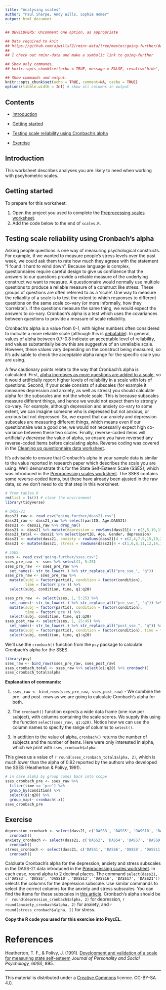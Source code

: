 ```yaml
---
title: "Analysing scales"
author: "Paul Sharpe, Andy Wills, Sophie Homer"
output: html_document
---
```


```r
## DEVELOPERS: Uncomment one option, as appropriate

## Data required to knit
## https://github.com/ajwills72/rminr-data/tree/master/going-further/dass21.csv
##
## I check out rminr-data and make a symbolic link to going-further

## Show only commands.
## knitr::opts_chunk$set(echo = TRUE, message = FALSE, results='hide', fig.keep = 'none', comment=NA)

## Show commands and output.
knitr::opts_chunk$set(echo = TRUE, comment=NA, cache = TRUE)
options(tibble.width = Inf) # show all columns in output
```

## Contents

- [Introduction](#intro)

- [Getting started](#start)

- [Testing scale reliability using Cronbach’s alpha](#cronbach)

- [Exercise](#ex1)

<a name="intro"></a>

## Introduction

This worksheet describes analyses you are likely to need when working with pscyhometric scales.

<a name="start"></a>

## Getting started

To prepare for this worksheet:

1. Open the project you used to complete the [Preprocessing scales worksheet](preproc-scales.html).
1. Add the code below to the end of `scales.R`.

<a name="cronbach"></a>

## Testing scale reliability using Cronbach’s alpha

Asking people questions is one way of measuring psychological constructs. For example, if we wanted to measure people's stress levels over the past week, we could ask them to rate how much they agreee with the statement "I found it hard to wind down". Because language is complex, questionnaires require careful design to give us confidence that the answers to our questions provide a reliable measure of the underlying construct we want to measure. A questionnaire would normally use multiple questions to produce a reliable measure of a construct like stress. These groups of questions are often referred to as a 'scale'. One way to measure the reliablity of a scale is to test the extent to which responses to different questions on the same scale co-vary (or more informally, how they 'correlate'). If the questions measure the same thing, we would expect the answers to co-vary. Cronbach's alpha is a test which uses the covariances between questions to provide a measure of scale reliability.

Cronbach's alpha is a value from 0-1, with higher numbers often considered to indicate a more reliable scale (although this is [debatable](https://www.ncbi.nlm.nih.gov/pmc/articles/PMC2792363/)). In general, values of alpha between 0.7-0.8 indicate an acceptable level of reliability, and values substantially below this are suggestive of an unreliable scale. However, these values vary depending on the construct being measured, so it's advisable to check the acceptable alpha range for the specific scale you are using.

A few cautionary points relate to the way that Cronbach's alpha is calculated. First, [alpha increases as more questions are added to a scale](https://data.library.virginia.edu/using-and-interpreting-cronbachs-alpha/), so it would artificially report higher levels of reliability in a scale with lots of questions. Second, if your scale consists of subscales (for example it measures depression and anxiety, as well as stress) you should calculate alpha for the subscales and not the whole scale. This is because subscales measure different things, and hence we would not expect them to strongly co-vary. For example, although depression and anxiety co-vary to some extent, we can imagine someone who is depressed but not anxious, or anxious but not depressed. So, we expect that our anxiety and depression subscales are measuring different things, which means even if our questionnaire was a good one, we would not necessarily expect high co-variance between these two scales. Finally, reverse-coded items will artificially _decrease_ the value of alpha, so ensure you have reversed any reverse-coded items before calculating alpha. Reverse coding was covered in the [Cleaning up questionnaire data worksheet](https://benwhalley.github.io/rmip/worksheet-recoding.html).

It's advisable to ensure that Cronbach's alpha in your sample data is similar to the value reported in research paper which describes the scale you are using. We'll demonstrate this for the State Self-Esteem Scale (SSES), which was introduced in the [Preprocessing scales worksheet](preproc-scales.html). The SSES contains some reverse-coded items, but these have already been ajusted in the raw data, so we don't need to do that step in this worksheet.

```r
# from tables.R
rm(list = ls()) # clear the environment
library(tidyverse)

# DASS-21
dass21_raw <- read_csv("going-further/dass21.csv")
dass21_raw <- dass21_raw %>% select(partID, Age:DASS21)
dass21 <- dass21_raw %>% drop_na()
dass21 <- dass21 %>% mutate(depression = rowSums(dass21[4 + c(3,5,10,13,16,17,21)]))
dass21_total <- dass21 %>% select(partID, Age, Gender, depression)
dass21 <- mutate(dass21, anxiety = rowSums(dass21[4 + c(2,4,7,9,15,19,20)]))
dass21 <- mutate(dass21, stress = rowSums(dass21[4 + c(1,6,8,11,12,14,18)]))

# SSES
sses <- read_csv('going-further/sses.csv')
sses_pre_raw  <- sses %>% select(1, 5:25)
sses_pre_raw  <- sses_pre_raw %>%
  set_names(~ str_to_lower(.) %>% str_replace_all("pre_sse_", "q"))
sses_pre_raw <- sses_pre_raw %>%
  mutate(subj = factor(partid), condition = factor(condition),
         time = factor('pre')) %>%
  select(subj, condition, time, q1:q20)

sses_pre_raw  <- select(sses, 1, 5:25) %>%
  set_names(~ str_to_lower(.) %>% str_replace_all("pre_sse_", "q")) %>%
  mutate(subj = factor(partid), condition = factor(condition),
         time = factor('pre')) %>%
  select(subj, condition, time, q1:q20)
sses_post_raw <- select(sses, 1, 25:45) %>%
  set_names(~ str_to_lower(.) %>% str_replace_all("post_sse_", "q")) %>%
  mutate(subj = factor(partid), condition = factor(condition), time = factor('post')) %>%
  select(subj, condition, time, q1:q20)
```

We'll use the `cronbach()` function from the `psy` package to calculate Cronbach's alpha for the SSES.

```r
library(psy)
sses_raw <- bind_rows(sses_pre_raw, sses_post_raw)
sses_cronbach_total <- sses_raw %>% select(q1:q20) %>% cronbach()
sses_cronbach_total$alpha
```

**Explanation of commands:**

1. `sses_raw <- bind_rows(sses_pre_raw, sses_post_raw)` - We combine the pre- and post- rows as we are going to calculate Cronbach's alpha for both.

1. The `cronbach()` function expects a wide data frame (one row per subject), with columns containing the scale scores. We supply this using the function `select(sses_raw, q1:q20)`. Notice how we can use the column names to specify the range of columns to `select()`.

1. In addition to the value of alpha, `cronbach()` returns the number of subjects and the number of items. Here were only interested in alpha, which we print with `sses_cronbach$alpha`.

This gives us a value of `r round(sses_cronbach_total$alpha, 2)`, which is much lower than the alpha of 0.92 reported by the authors who developed the SSES (Heatherton & Polivy, 1991).

```r
# in case alpha by group comes back into scope
sses_cronbach_pre <- sses_raw %>%
  filter(time == 'pre') %>%
  group_by(condition) %>%
  select(q1:q20) %>%
  group_map(~ cronbach(.x))
sses_cronbach_pre
```
<a name="ex1"></a>

## Exercise

```r
depression_cronbach <- select(dass21, c('DASS3', 'DASS5', 'DASS10', 'DASS13', 'DASS16', 'DASS17', 'DASS21')) %>%
  cronbach()
anxiety_cronbach <- select(dass21, c('DASS2', 'DASS4', 'DASS7', 'DASS9', 'DASS15', 'DASS19', 'DASS20')) %>%
  cronbach()
stress_cronbach <- select(dass21, c('DASS1', 'DASS6', 'DASS8', 'DASS11', 'DASS12', 'DASS14', 'DASS18')) %>%
  cronbach()
```

Calcluate Cronbach's alpha for the depression, anxiety and stress subscales in the DASS-21 data introduced in the [Preprocessing scales worksheet](preproc-scales.html). In each case, round alpha to 2 decimal places. The command `select(dass21, c('DASS3', 'DASS5', 'DASS10', 'DASS13', 'DASS16', 'DASS17', 'DASS21'))` selects the columns for the depression subscale. Use similar commands to select the correct columns for the anxiety and stress subscales. You can find the items for these subscales in [this article](https://www.researchgate.net/profile/Jenelle_Slavin-Mulford/publication/51726801_Psychometric_Evaluation_and_Normative_Data_for_the_Depression_Anxiety_and_Stress_Scales-21_DASS-21_in_a_Nonclinical_Sample_of_US_Adults/links/542413680cf26120b7a7171a/Psychometric-Evaluation-and-Normative-Data-for-the-Depression-Anxiety-and-Stress-Scales-21-DASS-21-in-a-Nonclinical-Sample-of-US-Adults.pdf). Cronbach's alpha should be `r  round(depression_cronbach$alpha, 2)` for depression, `r  round(anxiety_cronbach$alpha, 2)` for anxiety, and `r  round(stress_cronbach$alpha, 2)` for stress.

**Copy the R code you used for this exercise into PsycEL.**

# References

Heatherton, T. F., & Polivy, J. (1991). [Development and validation of a scale for measuring state self-esteem](http://citeseerx.ist.psu.edu/viewdoc/download?doi=10.1.1.476.4746&rep=rep1&type=pdf) _Journal of Personality and Social Psychology, 60(6)_, 895.

___

This material is distributed under a [Creative Commons](https://creativecommons.org/) licence. CC-BY-SA 4.0. 

